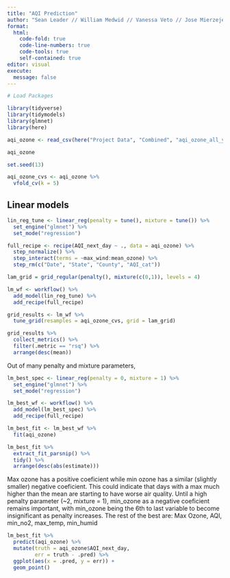 ```yaml
---
title: "AQI Prediction"
author: "Sean Leader // William Medwid // Vanessa Veto // Jose Mierzejewski"
format: 
  html:
    code-fold: true
    code-line-numbers: true
    code-tools: true
    self-contained: true
editor: visual
execute:
  message: false
---
```


```r
# Load Packages

library(tidyverse)
library(tidymodels)
library(glmnet)
library(here)
```

```r
aqi_ozone <- read_csv(here("Project Data", "Combined", "aqi_ozone_all_years_prediction.csv"))
```

```r
aqi_ozone
```

```r
set.seed(13)

aqi_ozone_cvs <- aqi_ozone %>% 
  vfold_cv(k = 5)
```


## Linear models

```r
lin_reg_tune <- linear_reg(penalty = tune(), mixture = tune()) %>%
  set_engine("glmnet") %>%
  set_mode("regression")

full_recipe <- recipe(AQI_next_day ~ ., data = aqi_ozone) %>% 
  step_normalize() %>% 
  step_interact(terms = ~max_wind:mean_ozone) %>% 
  step_rm(c("Date", "State", "County", "AQI_cat"))

lam_grid = grid_regular(penalty(), mixture(c(0,1)), levels = 4)

lm_wf <- workflow() %>% 
  add_model(lin_reg_tune) %>% 
  add_recipe(full_recipe)

grid_results <- lm_wf %>% 
  tune_grid(resamples = aqi_ozone_cvs, grid = lam_grid)

grid_results %>% 
  collect_metrics() %>% 
  filter(.metric == "rsq") %>% 
  arrange(desc(mean))
```

Out of many penalty and mixture parameters, 

```r
lm_best_spec <- linear_reg(penalty = 0, mixture = 1) %>%
  set_engine("glmnet") %>%
  set_mode("regression")

lm_best_wf <- workflow() %>% 
  add_model(lm_best_spec) %>% 
  add_recipe(full_recipe)

lm_best_fit <- lm_best_wf %>% 
  fit(aqi_ozone)

lm_best_fit %>% 
  extract_fit_parsnip() %>% 
  tidy() %>% 
  arrange(desc(abs(estimate)))
```

Max ozone has a positive coeficient while min ozone has a similar (slightly smaller) negative coeficient. This could indicate that days with a max much higher than the mean are starting to have worse air quality. Until a high penalty parameter (~2, mixture = 1), min_ozone as a negative coeficient remains important, with min_ozone being the 6th to last variable to become insignificant as penalty increases. The rest of the best are: Max Ozone, AQI, min_no2, max_temp, min_humid

```r
lm_best_fit %>% 
  predict(aqi_ozone) %>% 
  mutate(truth = aqi_ozone$AQI_next_day,
         err = truth - .pred) %>% 
  ggplot(aes(x = .pred, y = err)) +
  geom_point()
```

